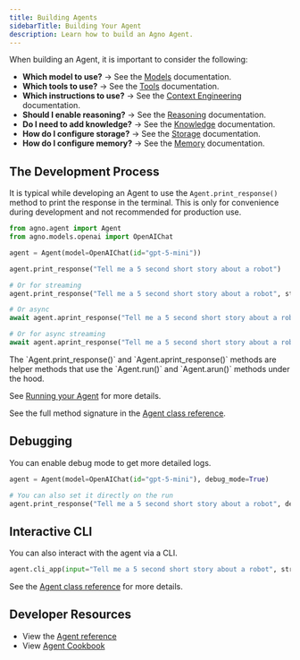 ```yaml
---
title: Building Agents
sidebarTitle: Building Your Agent
description: Learn how to build an Agno Agent.
---
```


When building an Agent, it is important to consider the following:
- **Which model to use?** -> See the [Models](/concepts/models/introduction) documentation.
- **Which tools to use?** -> See the [Tools](/concepts/agents/tools/introduction) documentation.
- **Which instructions to use?** -> See the [Context Engineering](/concepts/agents/context) documentation.
- **Should I enable reasoning?** -> See the [Reasoning](/concepts/agents/reasoning) documentation.
- **Do I need to add knowledge?** -> See the [Knowledge](/concepts/agents/knowledge) documentation.
- **How do I configure storage?** -> See the [Storage](/concepts/agents/storage) documentation.
- **How do I configure memory?** -> See the [Memory](/concepts/agents/memory) documentation.

## The Development Process

It is typical while developing an Agent to use the `Agent.print_response()` method to print the response in the terminal. This is only for convenience during development and not recommended for production use.

```python
from agno.agent import Agent
from agno.models.openai import OpenAIChat

agent = Agent(model=OpenAIChat(id="gpt-5-mini"))

agent.print_response("Tell me a 5 second short story about a robot")

# Or for streaming
agent.print_response("Tell me a 5 second short story about a robot", stream=True)

# Or async
await agent.aprint_response("Tell me a 5 second short story about a robot")

# Or for async streaming
await agent.aprint_response("Tell me a 5 second short story about a robot", stream=True)
```

<Note>
The `Agent.print_response()` and `Agent.aprint_response()` methods are helper methods that use the `Agent.run()` and `Agent.arun()` methods under the hood. 

See [Running your Agent](/concepts/agents/running-your-agent) for more details.
</Note>

See the full method signature in the [Agent class reference](/reference/agents/agent#print_response).

## Debugging

You can enable debug mode to get more detailed logs.

```python
agent = Agent(model=OpenAIChat(id="gpt-5-mini"), debug_mode=True)

# You can also set it directly on the run
agent.print_response("Tell me a 5 second short story about a robot", debug_mode=True)
```

## Interactive CLI 

You can also interact with the agent via a CLI.

```python
agent.cli_app(input="Tell me a 5 second short story about a robot", stream=True)
```

See the [Agent class reference](/reference/agents/agent) for more details.

## Developer Resources

- View the [Agent reference](/reference/agents/agent)
- View [Agent Cookbook](https://github.com/agno-agi/agno/tree/main/cookbook/agents/README.md)
